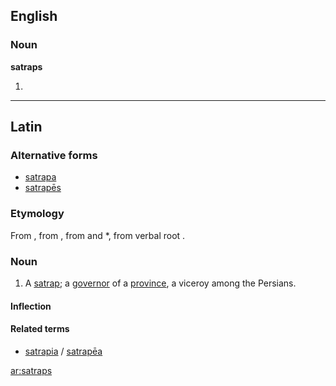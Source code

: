 ==English==

===Noun===
'''satraps'''

# {{plural of|[[satrap]]}}

----

==Latin==

===Alternative forms===
* [[satrapa]]
* [[satrapes|satrapēs]]

===Etymology===
From {{etyl|grc|la}} {{term|sc=polytonic|σατράπης|tr=satrápēs|lang=grc}}, from {{etyl|peo|la}} {{term|sc=Xpeo|𐎧𐏁𐏂𐎱𐎠𐎺𐎠|tr=xšaçapāvā||protector of the province|lang=peo}}, from {{term|sc=Xpeo|𐎧𐏁𐏂𐎶|tr=xšaça-||realm, province|lang=peo}} and *{{term||pāvā|protector}}, from verbal root {{term|sc=Xpeo|𐎱𐎠𐎮𐎹|√pā|to protect}}.

===Noun===
{{la-noun|satraps|satrapis|satrapis|m|third}}

#  A [[satrap]]; a [[governor]] of a [[province]], a viceroy among the Persians.

====Inflection====
{{la-decl-3rd|satraps|satraps|satrap}}

====Related terms====
* [[satrapia]] / [[satrapea|satrapēa]]

[[ar:satraps]]